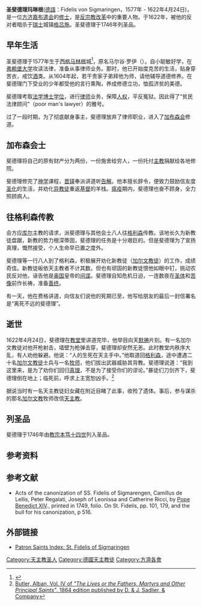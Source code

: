 {{Link style|time=2015-12-12T04:12:03+00:00}}
{{Infobox saint
|name=瑪琳根的圣斐德理
|birth_date=1577年
|death_date=1622年4月24日
|feast_day= 4月24日
|venerated_in=[[罗马天主教|罗马天主教]]
|image=Giambattista Tiepolo - I santi Fedele da Sigmaringen e Giuseppe da Leonessa (Parma ca.1752).jpg
|imagesize=200px
|caption=
|birth_place=[[西格马林根|西格马林根]], [[:en:House_of_Hohenzollern-Sigmaringen|霍亨索伦-西格马林根亲王国（Hohenzollern-Sigmaringen）]]
|death_place=[[格吕施|格吕施]], [[:en:Seewis_im_Prättigau|Seewis im Prättigau]],<br>[[:en:Three Leagues|Free State of the Three Leagues
]]
|titles=虔诚的, [[司铎|司铎]]、[[殉道者|殉道者]]
|beatified_date=1729年3月24日
|beatified_place=
|beatified_by=[[教宗本笃十三世|教宗本笃十三世]] 
|canonized_date=1746年6月29日
|canonized_place=罗马
|canonized_by=[[教宗本笃十四世|教宗本笃十四世]]
|attributes=[[剑|剑]]; [[殉道者|殉道者]]的棕枝; [[异教徒|异教徒]]; [[流星锤|流星锤]]; 践踏词语“[[异端|异端]]”; 与带尖刺的棍棒一同出现; 与[[短战戟|短战戟]]一同出现; 与持殉道者的荣耀的[[天使|天使]]一同出现; 与[[圣若望里奥内萨|圣若望里奥内萨]]一同出现
|patronage=
|major_shrine=[[费尔德基希|费尔德基希]]的[[方济嘉布遣会|嘉布遣会]]修道院，[[奥地利|奥地利]]
|suppressed_date=
|issues=
|prayer=
|prayer_attrib=
}}

'''圣斐德理玛琳根'''([[德語|德語]]：Fidelis von Sigmaringen，1577年 - 1622年4月24日)，是一位[[方济嘉布遣会|方济嘉布遣会]]的[[修士|修士]]，是[[反宗教改革|反宗教改革]]中的重要人物。于1622年，被他的反对者暗杀于[[瑞士|瑞士]]城镇[[格吕施|格吕施]]。圣斐德理于1746年列圣品。

== 早年生活 ==
圣斐德理于1577年生于[[西格马林根|西格马林根]]城<ref>{{cite book|title=Liturgy of the Hours|volume= II|chapter= Proper of Saints: 24 April|publisher=Catholic Book Publishing Co.|place=New York}}</ref>，原名马尔谷·罗伊（{{lang-en|'''Mark Roy'''}}）。自小聪敏好学，在[[弗赖堡大学|弗赖堡大学]]攻读法律，准备从事律师业务。那时，他已开始度克苦的生活，贴身穿苦衣，戒饮[[酒|酒]]类。从1604年起，若干贵家子弟拜他为师，请他辅导道德修养。在斐德理门下受业的少年都受他的言行熏陶，养成修德立功，恤孤济贫的美德。

斐德理考取[[法学|法学]][[博士学位|博士学位]]，进行[[律师|律师]]业务，保障[[人权|人权]]，平反冤狱。因此得了“贫民法律顾问”（poor man's lawyer）的雅号。

过了一段时期，为了彻底献身事主，斐德理放弃了律师职业，进入了[[方济嘉布遣会|加布森会]]修道。

== 加布森会士 ==
斐德理将自己的原有财产分为两份，一份施舍给穷人，一份托付[[主教|主教]]捐献给各地修院。

斐德理修完了[[神学|神学]]课程，[[晋铎|晋铎]]奉派讲道听[[告解|告解]]。他本擅长辞令，便致力鼓励信友度[[圣化|圣化]]的生活，并劝化[[异教徒|异教徒]]重返[[基督|基督]]的羊栈。[[瘟疫|瘟疫]]期内，斐德理也奋不顾身，全力照顾病人。

== 往格利森传教 ==
会方应[[库尔|库尔]]主教的请求，派斐德理与其他会士八人往[[格吕施|格利森]]传教。该地长久为新教徒盘踞，新教的势力根深蒂固，斐德理的任务是十分艰巨的。但是斐德理为了宣扬真理，慨然接受，个人生命早已置之度外。

斐德理等一行八人到了格利森，积极展开劝化新教徒（[[加尔文主义|加尔文教徒]]）的工作，成绩奇佳。新教徒皈依天主教者不计其数。但也有顽固的新教徒恨他如眼中钉，挑动农民反对他，诬告他是[[奥地利|奥国]]皇帝的[[间谍|间谍]]。斐德理自知危机日迫，一连数夜在[[圣体|圣体]]和[[苦像|苦像]]前作长祷，准备[[善终|善终]]。

有一天，他在费格讲道，向信友们说他的死期已至，他写给朋友的最后一封信署名是“离死不远的斐德理”。

== 逝世 ==
1622年4月24日，斐德理在[[教堂|教堂]]里讲道完毕，他举目向天[[祈祷|默祷]]片刻。有一名加尔文教徒对他开枪射击，墙壁为枪弹击穿，斐德理却安然无恙。此时教堂内秩序大乱，有人劝他躲避。他说：“人的生死在天主手中。”他取道回[[格吕施|格利森]]，途中遭遇二十名[[加尔文主义|加尔文教徒]]士兵与一名[[牧师|牧师]]，他们拔出武器威胁其背教。斐德理说道：“我到这里来，是为了劝你们回归[[真理|真理]]，不是为了接受你们的谬论。”暴徒们刀剑齐下，斐德理倒在地上；临死前，呼求上主宽恕凶手。<ref name=butler>[http://www.ewtn.com/saintsHoly/saints/F/stfidelisofsigmaringen.asp Butler, Alban, Vol. IV of ''"The Lives or the Fathers, Martyrs and Other Principal Saints"''. 1864 edition published by D. & J. Sadlier, & Company]</ref>

据说当时有一名天主教徒妇女藏在附近目睹了此事，收殓了遗体。事后，参与谋杀的那名[[加尔文教|加尔文教]]牧师改信[[天主教|天主教]]。

== 列圣品 ==
斐德理于1746年由[[本笃十四世|教宗本笃十四世]]列入圣品。

== 参考资料 ==
{{reflist}}

== 参考文献 ==
*Acts of the canonization of SS. Fidelis of Sigmarengen, Camillus de Lellis, Peter Regalati, Joseph of Leonissa and Catherine Ricci, by [[本笃十四世|Pope Benedict XIV]]., printed in 1749, folio. On St. Fidelis, pp. 101, 179, and the bull for his canonization, p 516.

== 外部链接 ==
*[https://web.archive.org/web/20061205035407/http://catholic-forum.com/saints/saintf16.htm Patron Saints Index: St. Fidelis of Sigmaringen]

{{Authority control}}
[[Category:天主教圣人|Category:天主教圣人]]
[[Category:德國天主教徒|Category:德國天主教徒]]
[[Category:方濟各會|Category:方濟各會]]